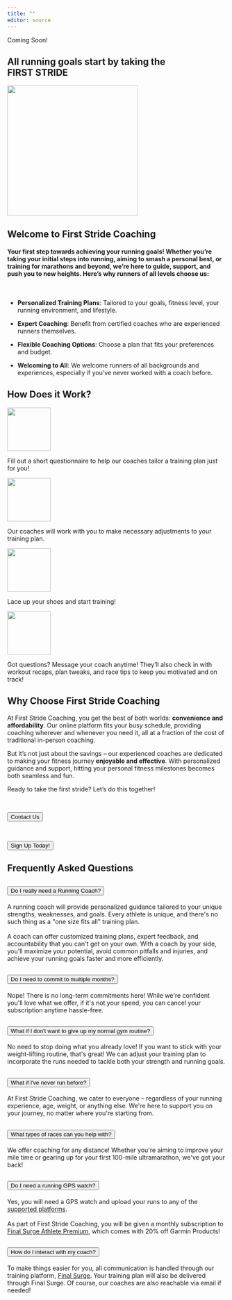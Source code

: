 ```yaml
---
title: ""
editor: source
---
```


::: coming-soon-banner
Coming Soon!
:::

```{=html}
<h2>All running goals start by taking the<br><span class="highlight">FIRST STRIDE</span></h2>
```
![](images/fsclogo.png){fig-align="center" width="300"}

## Welcome to **First Stride Coaching**

#### Your first step towards achieving your running goals! Whether you're taking your initial steps into running, aiming to smash a personal best, or training for marathons and beyond, we're here to guide, support, and push you to new heights. Here's why runners of all levels choose us:

<br>

::: custom-list-container
::: custom-list
-   **Personalized Training Plans**: Tailored to your goals, fitness level, your running environment, and lifestyle.

-   **Expert Coaching**: Benefit from certified coaches who are experienced runners themselves.

-   **Flexible Coaching Options**: Choose a plan that fits your preferences and budget.

-   **Welcoming to All**: We welcome runners of all backgrounds and experiences, especially if you've never worked with a coach before.
:::
:::

::: divider
:::

## How Does it Work?

::: work-container
::: work-image
![](images/document-901.png){width="100"}
:::
::: work-text
Fill out a short questionnaire to help our coaches tailor a training plan just for you!
:::
:::

::: bottom-arrow
:::

::: work-container
::: work-image
![](images/wrench-and-screwdriver-9431.png){width="100"}
:::
::: work-text
Our coaches will work with you to make necessary adjustments to your training plan.
:::
:::

::: bottom-arrow
:::

::: work-container
::: work-image
![](images/running-shoes-8591.png){width="100"}
:::
::: work-text
Lace up your shoes and start training! 
:::
:::

::: bottom-arrow
:::

::: work-container
::: work-image
![](images/speech-bubble-1078.png){width="100"}
:::
::: work-text
Got questions? Message your coach anytime! They'll also check in with workout recaps, plan tweaks, and race tips to keep you motivated and on track!
:::
:::

::: divider
:::

## Why Choose First Stride Coaching
At First Stride Coaching, you get the best of both worlds: **convenience and affordability**. Our online platform fits your busy schedule, providing coaching wherever and whenever you need it, all at a fraction of the cost of traditional in-person coaching.

But it's not just about the savings – our experienced coaches are dedicated to making your fitness journey **enjoyable and effective**. With personalized guidance and support, hitting your personal fitness milestones becomes both seamless and fun. 

Ready to take the first stride? Let's do this together!

<br>

::: work-container

```{=html}
<!DOCTYPE html>
<html lang="en">
<head>
  <meta charset="UTF-8">
  <meta name="viewport" content="width=device-width, initial-scale=1.0">
  <title>Button Navigation</title>
  <!-- Include your compiled CSS file -->
  <link rel="stylesheet" href="styles.css">
</head>
<body>

<button class="button" id="externalLink">Contact Us</button>

<script>
document.getElementById("externalLink").addEventListener("click", function() {
  window.location.href = "https://www.finalsurge.com/coach/firststridecoaching?tab=bio";
});
</script>

</body>
</html>
```

:::

<br>

::: work-container

```{=html}
<!DOCTYPE html>
<html lang="en">
<head>
  <meta charset="UTF-8">
  <meta name="viewport" content="width=device-width, initial-scale=1.0">
  <title>Button Navigation</title>
  <!-- Include your compiled CSS file -->
  <link rel="stylesheet" href="styles.css">
</head>
<body>

<button class="button" id="externalLink1">Sign Up Today!</button>

<script>
document.getElementById("externalLink1").addEventListener("click", function() {
  window.location.href = "https://www.finalsurge.com/coach/firststridecoaching/services/subscriptions/personalruncoaching"; 
});
</script>

</body>
</html>
```

:::

::: divider
:::

## Frequently Asked Questions

```{=html}
<div class="accordion accordion-flush" id="accordionFlushExample">
  <div class="accordion-item">
    <h2 class="accordion-header">
      <button class="accordion-button collapsed" type="button" data-bs-toggle="collapse" data-bs-target="#flush-collapseOne" aria-expanded="false" aria-controls="flush-collapseOne">
        Do I really need a Running Coach?
      </button>
    </h2>
    <div id="flush-collapseOne" class="accordion-collapse collapse" data-bs-parent="#accordionFlushExample">
      <div class="accordion-body">A running coach will provide personalized guidance tailored to your unique strengths, weaknesses, and goals. Every athlete is unique, and there's no such thing as a "one size fits all" training plan.<br><br>A coach can offer customized training plans, expert feedback, and accountability that you can't get on your own. With a coach by your side, you'll maximize your potential, avoid common pitfalls and injuries, and achieve your running goals faster and more efficiently.</div>
    </div>
  </div>
  
  
  <div class="accordion-item">
    <h2 class="accordion-header">
      <button class="accordion-button collapsed" type="button" data-bs-toggle="collapse" data-bs-target="#flush-collapseTwo" aria-expanded="false" aria-controls="flush-collapseTwo">
        Do I need to commit to multiple months?
      </button>
    </h2>
    <div id="flush-collapseTwo" class="accordion-collapse collapse" data-bs-parent="#accordionFlushExample">
      <div class="accordion-body">Nope! There is no long-term commitments here! While we're confident you'll love what we offer, if it's not your speed, you can cancel your subscription anytime hassle-free.</div>
    </div>
  </div>
  
  
  <div class="accordion-item">
    <h2 class="accordion-header">
      <button class="accordion-button collapsed" type="button" data-bs-toggle="collapse" data-bs-target="#flush-collapseThree" aria-expanded="false" aria-controls="flush-collapseThree">
        What if I don't want to give up my normal gym routine?
      </button>
    </h2>
    <div id="flush-collapseThree" class="accordion-collapse collapse" data-bs-parent="#accordionFlushExample">
      <div class="accordion-body">No need to stop doing what you already love! If you want to stick with your weight-lifting routine, that's great! We can adjust your training plan to incorporate the runs needed to tackle both your strength and running goals.</div>
    </div>
  </div>
  
  
  <div class="accordion-item">
    <h2 class="accordion-header">
      <button class="accordion-button collapsed" type="button" data-bs-toggle="collapse" data-bs-target="#flush-collapseFour" aria-expanded="false" aria-controls="flush-collapseFour">
        What if I've never run before?
      </button>
    </h2>
    <div id="flush-collapseFour" class="accordion-collapse collapse" data-bs-parent="#accordionFlushExample">
      <div class="accordion-body">At First Stride Coaching, we cater to everyone – regardless of your running experience, age, weight, or anything else. We're here to support you on your journey, no matter where you're starting from.</div>
    </div>
  </div>
  
  
  <div class="accordion-item">
    <h2 class="accordion-header">
      <button class="accordion-button collapsed" type="button" data-bs-toggle="collapse" data-bs-target="#flush-collapseFive" aria-expanded="false" aria-controls="flush-collapseFive">
        What types of races can you help with?
      </button>
    </h2>
    <div id="flush-collapseFive" class="accordion-collapse collapse" data-bs-parent="#accordionFlushExample">
      <div class="accordion-body">We offer coaching for any distance! Whether you're aiming to improve your mile time or gearing up for your first 100-mile ultramarathon, we've got your back!</div>
    </div>
  </div>
  
  
  <div class="accordion-item">
    <h2 class="accordion-header">
      <button class="accordion-button collapsed" type="button" data-bs-toggle="collapse" data-bs-target="#flush-collapseSix" aria-expanded="false" aria-controls="flush-collapseSix">
        Do I need a running GPS watch?
      </button>
    </h2>
    <div id="flush-collapseSix" class="accordion-collapse collapse" data-bs-parent="#accordionFlushExample">
      <div class="accordion-body">Yes, you will need a GPS watch and upload your runs to any of the <a href="https://www.finalsurge.com/connected-apps">supported platforms</a>.<br><br>As part of First Stride Coaching, you will be given a monthly subscription to <a href="https://www.finalsurge.com/premium">Final Surge Athlete Premium</a>, which comes with 20% off Garmin Products!</div>
    </div>
  </div>
  
  
  <div class="accordion-item">
    <h2 class="accordion-header">
      <button class="accordion-button collapsed" type="button" data-bs-toggle="collapse" data-bs-target="#flush-collapseSeven" aria-expanded="false" aria-controls="flush-collapseSeven">
        How do I interact with my coach?
      </button>
    </h2>
    <div id="flush-collapseSeven" class="accordion-collapse collapse" data-bs-parent="#accordionFlushExample">
      <div class="accordion-body">To make things easier for you, all communication is handled through our training platform, <a href="https://www.finalsurge.com/">Final Surge</a>. Your training plan will also be delivered through Final Surge. Of course, our coaches are also reachable via email if needed!</div>
    </div>
  </div>
  
  
</div>
```
